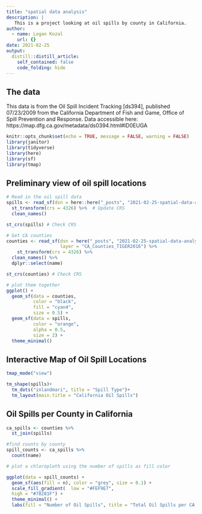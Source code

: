 ```yaml
---
title: "spatial data analysis"
description: |
   This is a project looking at oil spills by county in California.
author:
  - name: Logan Kozal
    url: {}
date: 2021-02-25
output:
  distill::distill_article:
    self_contained: false
    code_folding: hide
---
```


## The data

This data is from the Oil Spill Incident Tracking [ds394], published 07/23/2009 from the California Department of Fish and Game, Office of Spill Prevention and Response. Data accessible here: https://map.dfg.ca.gov/metadata/ds0394.html#ID0EUGA 

```r
knitr::opts_chunk$set(echo = TRUE, message = FALSE, warning = FALSE)
library(janitor)
library(tidyverse)
library(here)
library(sf)
library(tmap)
```

## Preliminary view of oil spill locations
```r
# Read in the oil spill data
spills <- read_sf(dsn = here::here("_posts", "2021-02-25-spatial-data-analysis","data","oil_spills"), layer ="Oil_Spill_Incident_Tracking_%5Bds394%5D") %>% 
  st_transform(crs = 4326) %>%  # Update CRS
  clean_names()

st_crs(spills) # Check CRS

# Get CA counties
counties <- read_sf(dsn = here("_posts", "2021-02-25-spatial-data-analysis","data", "ca_counties"), 
                    layer = "CA_Counties_TIGER2016") %>% 
    st_transform(crs = 4326) %>% 
  clean_names() %>% 
  dplyr::select(name)

st_crs(counties) # Check CRS

```
```r
# plot them together
ggplot() +
  geom_sf(data = counties,
          color = "black",
          fill = "cyan4",
          size = 0.5) +
  geom_sf(data = spills,
          color = "orange",
          alpha = 0.5,
          size = 2) +
  theme_minimal()
```


## Interactive Map of Oil Spill Locations

```r
tmap_mode("view")

tm_shape(spills)+
  tm_dots("inlandmari", title = "Spill Type")+
  tm_layout(main.title = "California Oil Spills")
```
## Oil Spills per County in California
```r
ca_spills <- counties %>% 
  st_join(spills)

#find counts by county 
spill_counts <- ca_spills %>% 
  count(name)

# plot a chloropleth using the number of spills as fill color 

ggplot(data = spill_counts) +
  geom_sf(aes(fill = n), color = "grey", size = 0.1) +
  scale_fill_gradient(  low = "#FEF9E7",
  high = "#78281F") +
  theme_minimal() +
  labs(fill = "Number of Oil Spills", title = "Total Oil Spills per CA County")
```

